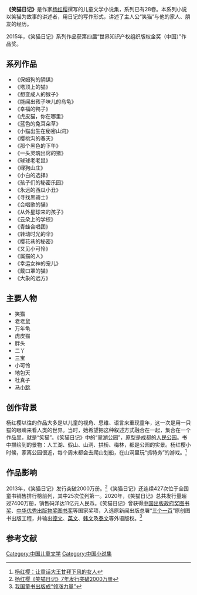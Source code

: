 {{Multiple issues|
{{Trivia|time=2020-08-25T15:22:11+00:00}}
{{Refimprove|time=2020-08-25T15:22:11+00:00}}
}}
{{Infobox Book 
  | name           = 笑猫日记
  | author         = [[杨红樱|杨红樱]]
  | country        = {{CHN}}等
  | language       = [[中文|中文]]
  | genre          = [[小说|小说]]
  | publisher      = [[明天出版社|明天出版社]]
  | release_date   = 2006年至今
}}

'''《笑猫日记》'''是作家[[杨红樱|杨红樱]]撰写的儿童文学小说集，系列已有28卷。本系列小说以笑猫为故事的讲述者，用日记的写作形式，讲述了主人公“笑猫”与他的家人、朋友的经历。

2015年，《笑猫日记》系列作品获第四届“世界知识产权组织版权金奖（中国）”作品奖。

== 系列作品 ==

* 《保姆狗的阴谋》
* 《塔顶上的猫》
* 《想变成人的猴子》
* 《能闻出孩子味儿的乌龟》
* 《幸福的鸭子》
* 《虎皮猫，你在哪里》
* 《蓝色的兔耳朵草》
* 《小猫出生在秘密山洞》
* 《樱桃沟的春天》
* 《那个黑色的下午》
* 《一头灵魂出窍的猪》
* 《球球老老鼠》
* 《绿狗山庄》
* 《小白的选择》
* 《孩子们的秘密乐园》
* 《永远的西瓜小丑》
* 《寻找黑骑士》
* 《会唱歌的猫》
* 《从外星球来的孩子》
* 《云朵上的学校》
* 《青蛙合唱团》
* 《转动时光的伞》
* 《樱花巷的秘密》
* 《又见小可怜》
* 《属猫的人》
* 《幸运女神的宠儿》
* 《戴口罩的猫》
* 《大象的远方》

== 主要人物 ==

* 笑猫
* 老老鼠
* 万年龟
* 虎皮猫
* 胖头
* 二丫
* 三宝
* 小可怜
* 地包天
* 杜真子
* [[马小跳|马小跳]]

== 创作背景 ==

杨红樱以往的作品大多是以儿童的视角、思维、语言来重现童年，这一次是用一只猫的眼睛来看人类的世界。当时，她希望把这种叙述方式融合在一起，集合在一个作品里，就是“笑猫”。《笑猫日记》中的“翠湖公园”，原型是成都的[[人民公园_(成都)|人民公园]]。书中描绘到的景物：人工湖、假山、山洞、拱桥、梅林，都是公园的实景。杨红樱小时候，家离公园很近，每个周末都会去爬山划船，在山洞里玩“抓特务”的游戏。<ref name="杨红樱：让童话大王甘拜下风的女人_中国作家网">[http://www.chinawriter.com.cn/2007/2007-03-19/62419.html 杨红樱：让童话大王甘拜下风的女人]</ref>

== 作品影响 ==

2013年，《笑猫日记》发行突破2000万册。<ref>[http://culture.people.com.cn/n/2013/0604/c172318-21733061.html 杨红樱《笑猫日记》7年发行突破2000万册]</ref>《笑猫日记》还连续427次位于全国童书销售排行榜前列，其中25次位列第一。2020年，《笑猫日记》总共发行量超过7400万册，销售码洋达11亿元人民币。《笑猫日记》曾获得[[中国出版政府奖图书奖|中国出版政府奖图书奖]]、[[中华优秀出版物奖图书奖|中华优秀出版物奖图书奖]]等国家奖项，入选原新闻出版总署“[[三个一百|三个一百]]”原创图书出版工程，并输出[[德文|德文]]、[[英文|英文]]、[[韩文|韩文]]及[[泰文|泰文]]等外语版权。<ref>[http://www.chinawriter.com.cn/n1/2020/0607/c404071-31737788.html 我国童书出版成“领涨力量”]</ref>

== 参考文献 ==

{{Reflist}}

[[Category:中国儿童文学|Category:中国儿童文学]]
[[Category:中国小说集|Category:中国小说集]]
